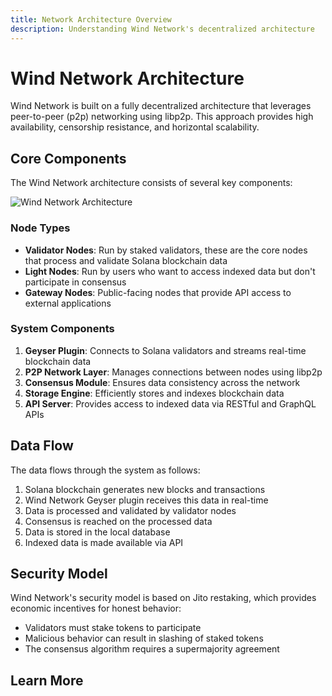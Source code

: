 ```yaml
---
title: Network Architecture Overview
description: Understanding Wind Network's decentralized architecture
---
```


# Wind Network Architecture

Wind Network is built on a fully decentralized architecture that leverages peer-to-peer (p2p) networking using libp2p. This approach provides high availability, censorship resistance, and horizontal scalability.

## Core Components

The Wind Network architecture consists of several key components:

![Wind Network Architecture](/images/architecture.png)

### Node Types

- **Validator Nodes**: Run by staked validators, these are the core nodes that process and validate Solana blockchain data
- **Light Nodes**: Run by users who want to access indexed data but don't participate in consensus
- **Gateway Nodes**: Public-facing nodes that provide API access to external applications

### System Components

1. **Geyser Plugin**: Connects to Solana validators and streams real-time blockchain data
2. **P2P Network Layer**: Manages connections between nodes using libp2p
3. **Consensus Module**: Ensures data consistency across the network
4. **Storage Engine**: Efficiently stores and indexes blockchain data
5. **API Server**: Provides access to indexed data via RESTful and GraphQL APIs

## Data Flow

The data flows through the system as follows:

1. Solana blockchain generates new blocks and transactions
2. Wind Network Geyser plugin receives this data in real-time
3. Data is processed and validated by validator nodes
4. Consensus is reached on the processed data
5. Data is stored in the local database
6. Indexed data is made available via API

## Security Model

Wind Network's security model is based on Jito restaking, which provides economic incentives for honest behavior:

- Validators must stake tokens to participate
- Malicious behavior can result in slashing of staked tokens
- The consensus algorithm requires a supermajority agreement

## Learn More

<Cards>
  <Card title="P2P Network" href="/docs/network/p2p" />
  <Card title="Consensus Protocol" href="/docs/network/consensus" />
  <Card title="Data Flow" href="/docs/network/data-flow" />
</Cards> 